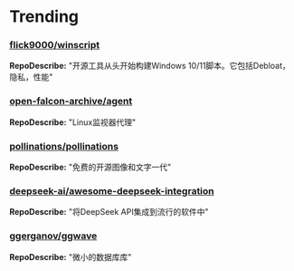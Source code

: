 
# Trending

### [flick9000/winscript](https://github.com/flick9000/winscript)
**RepoDescribe:** "开源工具从头开始构建Windows 10/11脚本。它包括Debloat，隐私，性能"
  

### [open-falcon-archive/agent](https://github.com/open-falcon-archive/agent)
**RepoDescribe:** "Linux监视器代理"
  

### [pollinations/pollinations](https://github.com/pollinations/pollinations)
**RepoDescribe:** "免费的开源图像和文字一代"
  

### [deepseek-ai/awesome-deepseek-integration](https://github.com/deepseek-ai/awesome-deepseek-integration)
**RepoDescribe:** "将DeepSeek API集成到流行的软件中"
  

### [ggerganov/ggwave](https://github.com/ggerganov/ggwave)
**RepoDescribe:** "微小的数据库库"
  